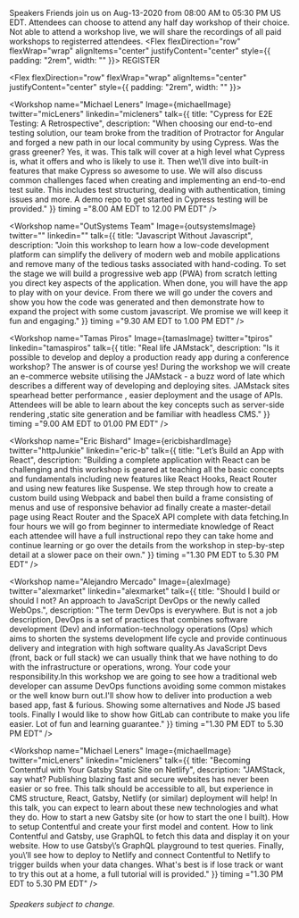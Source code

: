 

<Hidden as="h1">Speakers</Hidden>
<Card>
<Text>
Friends join us on Aug-13-2020 from 08:00 AM to 05:30 PM US EDT. Attendees can choose to attend any half day workshop of their choice.
Not able to attend a workshop live, we will share the recordings of all paid workshops to registerred attendees.
</Text>
</Card>
<Flex flexDirection="row" flexWrap="wrap" alignItems="center" justifyContent="center" style={{ padding: "2rem", width: "" }}>
<ButtonLink
            href="https://www.eventbrite.com/e/javascript-and-friends-conference-2020-registration-109564969774"
            alignSelf="center"
            mr={40}
            target="_blank" rel="noopener noreferrer"
          >
            REGISTER
          </ButtonLink>          
</Flex>        

<Flex flexDirection="row" flexWrap="wrap" alignItems="center" justifyContent="center" style={{ padding: "2rem", width: "" }}>


<Workshop name="Michael Leners" Image={michaelImage} 
twitter="micLeners" 
linkedin="micleners" 
talk={{ title: "Cypress for E2E Testing: A Retrospective", 
description: "When choosing our end-to-end testing solution\, our team broke from the tradition of Protractor for Angular and forged a new path in our local community by using Cypress. Was the grass greener? Yes\, it was. This talk will cover at a high level what Cypress is\, what it offers and who is likely to use it. Then we\’ll dive into built-in features that make Cypress so awesome to use. We will also discuss common challenges faced when creating and implementing an end-to-end test suite. This includes test structuring\, dealing with authentication\, timing issues and more. A demo repo to get started in Cypress testing will be provided." }} 
timing ="8.00 AM EDT to 12.00 PM EDT"
 />

 <Workshop name="OutSystems Team" Image={outsystemsImage} 
twitter="" 
linkedin="" 
talk={{ title: "Javascript Without Javascript", 
description: "Join this workshop to learn how a low-code development platform can simplify the delivery of modern web and mobile applications and remove many of the tedious tasks associated with hand-coding. To set the stage we will build a progressive web app (PWA) from scratch letting you direct key aspects of the application. When done\, you will have the app to play with on your device. From there we will go under the covers and show you how the code was generated and then demonstrate how to expand the project with some custom javascript.  We promise we will keep it fun and engaging." }} 
 timing ="9.30 AM EDT to 1.00 PM EDT"
 />

<Workshop name="Tamas Piros" Image={tamasImage} 
twitter="tpiros" 
linkedin="tamaspiros" 
talk={{ title: "Real life JAMstack", 
description: "Is it possible to develop and deploy a production ready app during a conference workshop? The answer is of course yes! During the workshop we will create an e-commerce website utilising the JAMstack - a buzz word of late which describes a different way of developing and deploying sites. JAMstack sites spearhead better performance \, easier deployment and the usage of APIs. Attendees will be able to learn about the key concepts such as server-side rendering \,static site generation and be familiar with headless CMS." }} 
 timing ="9.00 AM EDT to 01.00 PM EDT"
 />

 <Workshop name="Eric Bishard" Image={ericbishardImage} 
twitter="httpJunkie" 
linkedin="eric-b" 
talk={{ title: "Let’s Build an App with React", 
description: "Building a complete application with React can be challenging and this workshop is geared at teaching all the basic concepts and fundamentals including new features like React Hooks, React Router and using new features like Suspense. We step through how to create a custom build using Webpack and babel then build a frame consisting of menus and use of responsive behavior ad finally create a master-detail page using React Router and the SpaceX API complete with data fetching.In four hours we will go from beginner to intermediate knowledge of React each attendee will have a full instructional repo they can take home and continue learning or go over the details from the workshop in step-by-step detail at a slower pace on their own." }} 
timing ="1.30 PM EDT to 5.30 PM EDT"
 />

<Workshop name="Alejandro Mercado" Image={alexImage} 
twitter="alexmarket" 
linkedin="alexmarket" 
talk={{ title: "Should I build or should I not? An approach to JavaScript DevOps or the newly called WebOps.", 
description: "The term DevOps is everywhere. But is not a job description\, DevOps is a set of practices that combines software development (Dev) and information-technology operations (Ops) which aims to shorten the systems development life cycle and provide continuous delivery and integration with high software quality.As JavaScript Devs (front\, back or full stack) we can usually think that we have nothing to do with the infrastructure or operations\, wrong. Your code your responsibility.In this workshop we are going to see how a traditional web developer can assume DevOps functions avoiding some common mistakes or the well know burn out.I\'ll show how to deliver into production a web based app\, fast & furious. Showing some alternatives and Node JS based tools. Finally I would like to show how GitLab can contribute to make you life easier. Lot of fun and learning guarantee." }} 
 timing ="1.30 PM EDT to 5.30 PM EDT"
 />

<Workshop name="Michael Leners" Image={michaelImage} 
twitter="micLeners" 
linkedin="micleners" 
talk={{ title: "Becoming Contentful with Your Gatsby Static Site on Netlify", 
description: "JAMStack\, say what? Publishing blazing fast and secure websites has never been easier or so free. This talk should be accessible to all\, but experience in CMS structure\, React\, Gatsby\, Netlify (or similar) deployment will help! In this talk\, you can expect to learn about these new technologies and what they do. How to start a new Gatsby site (or how to start the one I built). How to setup Contentful and create your first model and content. How to link Contentful and Gatsby\, use GraphQL to fetch this data and display it on your website. How to use Gatsby\’s GraphQL playground to test queries. Finally, you\’ll see how to deploy to Netlify and connect Contentful to Netlify to trigger builds when your data changes. What\'s best is if lose track or want to try this out at a home\, a full tutorial will is provided." }} 
timing ="1.30 PM EDT to 5.30 PM EDT"
 />

</Flex>

###### Speakers subject to change.

